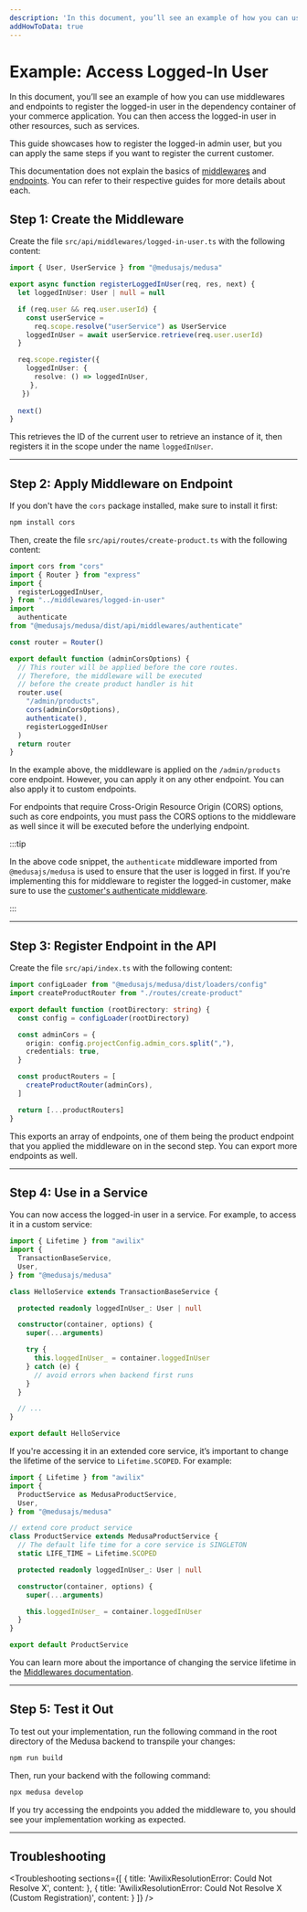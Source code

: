 ```yaml
---
description: 'In this document, you’ll see an example of how you can use middlewares and endpoints to register the logged-in user in the dependency container of your commerce application.'
addHowToData: true
---
```



# Example: Access Logged-In User

In this document, you’ll see an example of how you can use middlewares and endpoints to register the logged-in user in the dependency container of your commerce application. You can then access the logged-in user in other resources, such as services.

This guide showcases how to register the logged-in admin user, but you can apply the same steps if you want to register the current customer.

This documentation does not explain the basics of [middlewares](./add-middleware.mdx) and [endpoints](./create.mdx). You can refer to their respective guides for more details about each.

## Step 1: Create the Middleware

Create the file `src/api/middlewares/logged-in-user.ts` with the following content:

```ts title=src/api/middlewares/logged-in-user.ts
import { User, UserService } from "@medusajs/medusa"

export async function registerLoggedInUser(req, res, next) {
  let loggedInUser: User | null = null

  if (req.user && req.user.userId) {
    const userService = 
      req.scope.resolve("userService") as UserService
    loggedInUser = await userService.retrieve(req.user.userId)
  }

  req.scope.register({
    loggedInUser: {
      resolve: () => loggedInUser,
     },
   })
  
  next()
}
```

This retrieves the ID of the current user to retrieve an instance of it, then registers it in the scope under the name `loggedInUser`.

---

## Step 2: Apply Middleware on Endpoint

If you don't have the `cors` package installed, make sure to install it first:

```bash npm2yarn
npm install cors
```

Then, create the file `src/api/routes/create-product.ts` with the following content:

```ts title=src/api/routes/create-product.ts
import cors from "cors"
import { Router } from "express"
import { 
  registerLoggedInUser,
} from "../middlewares/logged-in-user"
import 
  authenticate 
from "@medusajs/medusa/dist/api/middlewares/authenticate"

const router = Router()

export default function (adminCorsOptions) {
  // This router will be applied before the core routes. 
  // Therefore, the middleware will be executed
  // before the create product handler is hit
  router.use(
    "/admin/products", 
    cors(adminCorsOptions), 
    authenticate(),
    registerLoggedInUser
  )
  return router
}
```

In the example above, the middleware is applied on the `/admin/products` core endpoint. However, you can apply it on any other endpoint. You can also apply it to custom endpoints.

For endpoints that require Cross-Origin Resource Origin (CORS) options, such as core endpoints, you must pass the CORS options to the middleware as well since it will be executed before the underlying endpoint.

:::tip

In the above code snippet, the `authenticate` middleware imported from `@medusajs/medusa` is used to ensure that the user is logged in first. If you're implementing this for middleware to register the logged-in customer, make sure to use the [customer's authenticate middleware](./create.mdx#protect-store-routes).

:::

---

## Step 3: Register Endpoint in the API

Create the file `src/api/index.ts` with the following content:

```ts title=src/api/index.ts
import configLoader from "@medusajs/medusa/dist/loaders/config"
import createProductRouter from "./routes/create-product"

export default function (rootDirectory: string) {
  const config = configLoader(rootDirectory)

  const adminCors = {
    origin: config.projectConfig.admin_cors.split(","),
    credentials: true,
  }

  const productRouters = [
    createProductRouter(adminCors),
  ]

  return [...productRouters]
}
```

This exports an array of endpoints, one of them being the product endpoint that you applied the middleware on in the second step. You can export more endpoints as well.

---

## Step 4: Use in a Service

You can now access the logged-in user in a service. For example, to access it in a custom service:

<!-- eslint-disable prefer-rest-params -->

```ts
import { Lifetime } from "awilix"
import { 
  TransactionBaseService, 
  User,
} from "@medusajs/medusa"

class HelloService extends TransactionBaseService {

  protected readonly loggedInUser_: User | null

  constructor(container, options) {
    super(...arguments)

    try {
      this.loggedInUser_ = container.loggedInUser
    } catch (e) {
      // avoid errors when backend first runs
    }
  }

  // ...
}

export default HelloService
```

If you're accessing it in an extended core service, it’s important to change the lifetime of the service to `Lifetime.SCOPED`. For example:

<!-- eslint-disable prefer-rest-params -->

```ts
import { Lifetime } from "awilix"
import { 
  ProductService as MedusaProductService, 
  User, 
} from "@medusajs/medusa"

// extend core product service
class ProductService extends MedusaProductService {
  // The default life time for a core service is SINGLETON
  static LIFE_TIME = Lifetime.SCOPED

  protected readonly loggedInUser_: User | null

  constructor(container, options) {
    super(...arguments)

    this.loggedInUser_ = container.loggedInUser
  }
}

export default ProductService
```

You can learn more about the importance of changing the service lifetime in the [Middlewares documentation](./add-middleware.mdx#note-about-services-lifetime).

---

## Step 5: Test it Out

To test out your implementation, run the following command in the root directory of the Medusa backend to transpile your changes:

```bash npm2yarn
npm run build
```

Then, run your backend with the following command:

```bash npm2yarn
npx medusa develop
```

If you try accessing the endpoints you added the middleware to, you should see your implementation working as expected.

---

## Troubleshooting

<Troubleshooting 
  sections={[
    {
      title: 'AwilixResolutionError: Could Not Resolve X',
      content: <ServiceLifetimeSection />
    },
    {
      title: 'AwilixResolutionError: Could Not Resolve X (Custom Registration)',
      content: <CustomRegistrationSection />
    }
  ]}
/>
